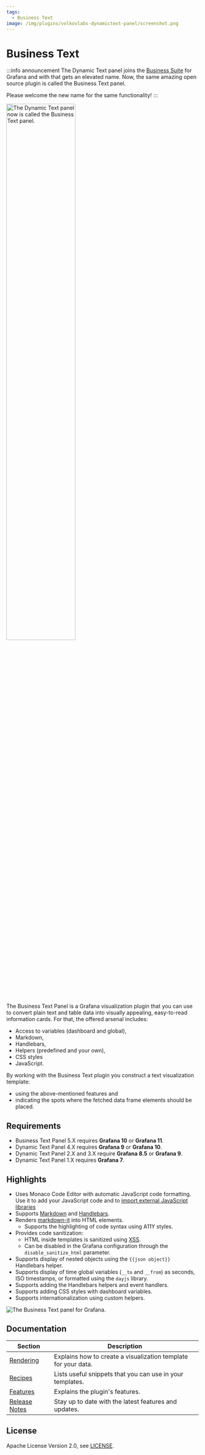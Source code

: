 ```yaml
---
tags:
  - Business Text
image: /img/plugins/volkovlabs-dynamictext-panel/screenshot.png
---
```



# Business Text

:::info announcement
The Dynamic Text panel joins the [Business Suite](/plugins/) for Grafana and with that gets an elevated name. Now, the same amazing open source plugin is called the Business Text panel.

Please welcome the new name for the same functionality!
:::

<Image
  title="The Dynamic Text panel now is called the Business Text panel."
  src="/img/plugins/volkovlabs-dynamictext-panel/new-name.png"
  width="60%"
/>

The Business Text Panel is a Grafana visualization plugin that you can use to convert plain text and table data into visually appealing, easy-to-read information cards. For that, the offered arsenal includes:

- Access to variables (dashboard and global),
- Markdown,
- Handlebars,
- Helpers (predefined and your own),
- CSS styles
- JavaScript.

By working with the Business Text plugin you construct a text visualization template:

- using the above-mentioned features and
- indicating the spots where the fetched data frame elements should be placed.

<Youtube
  id="UVMysEjouNo"
  title="Business Text Panel for Grafana. Main features overview."
/>

## Requirements

- Business Text Panel 5.X requires **Grafana 10** or **Grafana 11**.
- Dynamic Text Panel 4.X requires **Grafana 9** or **Grafana 10**.
- Dynamic Text Panel 2.X and 3.X require **Grafana 8.5** or **Grafana 9**.
- Dynamic Text Panel 1.X requires **Grafana 7**.

<GettingStarted />

## Highlights

- Uses Monaco Code Editor with automatic JavaScript code formatting. Use it to add your JavaScript code and to [import external JavaScript libraries](/plugins/volkovlabs-dynamictext-panel/external/)
- Supports [Markdown](https://commonmark.org/help/) and [Handlebars](https://handlebarsjs.com/guide/expressions.html#basic-usage).
- Renders [markdown-it](https://github.com/markdown-it/markdown-it) into HTML elements.
  - Supports the highlighting of code syntax using A11Y styles.
- Provides code sanitization:
  - HTML inside templates is sanitized using [XSS](https://jsxss.com/en/index.html).
  - Can be disabled in the Grafana configuration through the `disable_sanitize_html` parameter.
- Supports display of nested objects using the `{{json object}}` Handlebars helper.
- Supports display of time global variables (`__to` and `__from`) as seconds, ISO timestamps, or formatted using the `dayjs` library.
- Supports adding the Handlebars helpers and event handlers.
- Supports adding CSS styles with dashboard variables.
- Supports internationalization using custom helpers.

<Image
  title="The Business Text panel for Grafana."
  src="/img/plugins/volkovlabs-dynamictext-panel/screenshot.png"
/>

## Documentation

| Section                  | Description                                                    |
| ------------------------ | -------------------------------------------------------------- |
| [Rendering](content)     | Explains how to create a visualization template for your data. |
| [Recipes](recipes)       | Lists useful snippets that you can use in your templates.      |
| [Features](features)     | Explains the plugin's features.                                |
| [Release Notes](release) | Stay up to date with the latest features and updates.          |

<Feedback />

## License

Apache License Version 2.0, see [LICENSE](https://github.com/volkovlabs/business-text/blob/main/LICENSE).
